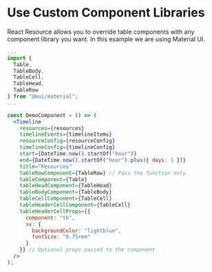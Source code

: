 
<Meta name="Custom Component Libraries" of={TimelineStories} />

# Use Custom Component Libraries

React Resource allows you to override table components with any component library you want. In this example we are using Material UI.

<Canvas>
  <Story of={TimelineStories.WithMUI} />
</Canvas>

```jsx
...
import {
  Table,
  TableBody,
  TableCell,
  TableHead,
  TableRow
} from "@mui/material";
...

const DemoComponent = () => (
  <Timeline
    resources={resources}
    timelineEvents={timelineItems}
    resourceConfig={resourceConfig}
    timelineConfig={timelineConfig}
    start={DateTime.now().startOf("hour")}
    end={DateTime.now().startOf("hour").plus({ days: 1 })}
    title="Resources"
    tableRowComponent={TableRow} // Pass the function only
    tableComponent={Table}
    tableHeadComponent={TableHead}
    tableBodyComponent={TableBody}
    tableCellComponent={TableCell}
    tableHeaderCellComponent={TableCell}
    tableHeaderCellProps={{
      component: "th",
      sx: {
        backgroundColor: "lightblue",
        fontSize: "0.75rem"
      }
    }} // Optional props passed to the component
  />
);
```
